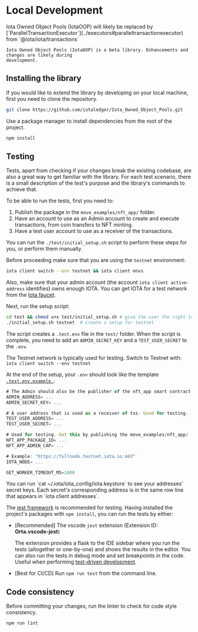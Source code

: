 # Local Development


<Callout type="warning">
	Iota Owned Object Pools (IotaOOP) will likely be replaced by
	[`ParallelTransactionExecutor`](../executors#paralleltransactionexecutor) from
	`@iota/iota/transactions`

    Iota Owned Object Pools (IotaOOP) is a beta library. Enhancements and changes are likely during
    development.

</Callout>

## Installing the library

If you would like to extend the library by developing on your local machine, first you need to clone
the repository.

```sh
git clone https://github.com/iotaledger/Iota_Owned_Object_Pools.git
```

Use a package manager to install dependencies from the root of the project.

```sh npm2yarn
npm install
```

## Testing

Tests, apart from checking if your changes break the existing codebase, are also a great way to get
familiar with the library. For each test scenario, there is a small description of the test's
purpose and the library's commands to achieve that.

To be able to run the tests, first you need to:

1. Publish the package in the `move_examples/nft_app/` folder.
1. Have an account to use as an Admin account to create and execute transactions, from coin
   transfers to NFT minting.
1. Have a test user account to use as a receiver of the transactions.

You can run the `./test/initial_setup.sh` script to perform these steps for you, or perform them
manually.

Before proceeding make sure that you are using the `testnet` environment:

```sh
iota client switch --env testnet && iota client envs
```

Also, make sure that your admin account (the account `iota client active-address` identifies) owns
enough IOTA. You can get IOTA for a test network from the
[Iota faucet](https://wiki.iota.org/guides/developer/getting-started/get-coins).

Next, run the setup script:

```sh
cd test && chmod u+x test/initial_setup.sh # give the user the right to execute the setup script
./initial_setup.sh testnet  # create a setup for testnet
```

The script creates a `.test.env` file in the `test/` folder. When the script is complete, you need
to add an `ADMIN_SECRET_KEY` and a `TEST_USER_SECRET` to the `.env`.

The Testnet network is typically used for testing. Switch to Testnet with:
`iota client switch --env testnet`

At the end of the setup, your `.env` should look like the template
[`.test.env.example.`](https://github.com/iotaledger/coin_management_system/blob/main/test/.env.example):

```ts
# The Admin should also be the publisher of the nft_app smart contract
ADMIN_ADDRESS= ...
ADMIN_SECRET_KEY= ...

# A user address that is used as a receiver of txs. Used for testing.
TEST_USER_ADDRESS= ...
TEST_USER_SECRET= ...

# Used for testing. Get this by publishing the move_examples/nft_app/
NFT_APP_PACKAGE_ID= ...
NFT_APP_ADMIN_CAP= ...

# Example: "https://fullnode.testnet.iota.io:443"
IOTA_NODE= ...

GET_WORKER_TIMEOUT_MS=1000
```

<Callout type="default">
    You can run `cat ~/.iota/iota_config/iota.keystore` to see your addresses' secret keys. Each
    secret's corresponding address is in the same row line that appears in `iota client addresses`.
</Callout>

The [jest framework](https://jestjs.io/) is recommended for testing. Having installed the project's
packages with `npm install`, you can run the tests by either:

-   [Recommended] The vscode `jest` extension (Extension ID: **Orta.vscode-jest**)

    The extension provides a flask to the IDE sidebar where you run the tests (altogether or
    one-by-one) and shows the results in the editor. You can also run the tests in debug mode and
    set breakpoints in the code. Useful when performing
    [test-driven development](https://en.wikipedia.org/wiki/Test-driven_development).

-   [Best for CI/CD] Run `npm run test` from the command line.

## Code consistency

Before committing your changes, run the linter to check for code style consistency.

```sh npm2yarn
npm run lint
```
